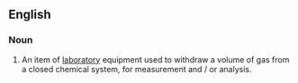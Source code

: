 ==English==
{{wikipedia}}

===Noun===
{{en-noun|head=[[gas]] [[syringe]]}}

# {{lb|en|analytical chemistry}} An item of [[laboratory]] equipment used to withdraw a volume of gas from a closed chemical system, for measurement and / or analysis.